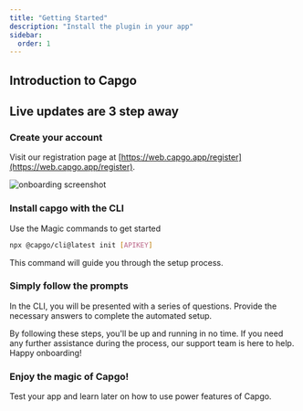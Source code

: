```yaml
---
title: "Getting Started"
description: "Install the plugin in your app"
sidebar:
  order: 1
---
```



## Introduction to Capgo
<YouTube id="NzXXKoyhTIo" title="Capgo in 15 min" />

## Live updates are 3 step away

### Create your account

Visit our registration page at [https://web.capgo.app/register](https://web.capgo.app/register).

![onboarding screenshot](/onboard.webp "onboarding screenshot")

### Install capgo with the CLI

Use the Magic commands to get started

```bash
npx @capgo/cli@latest init [APIKEY]
```

This command will guide you through the setup process.

### Simply follow the prompts

In the CLI, you will be presented with a series of questions. Provide the necessary answers to complete the automated setup.

<Aside type="tip">
  By following these steps, you'll be up and running in no time. If you need any further assistance during the process, our support team is here to help. Happy onboarding!
</Aside>

### Enjoy the magic of Capgo!

Test your app and learn later on how to use power features of Capgo.
